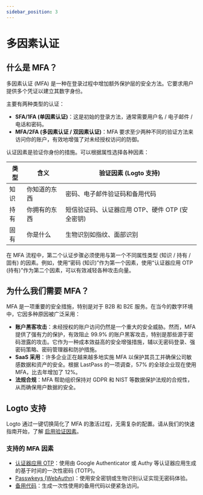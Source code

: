 ```yaml
---
sidebar_position: 3
---
```


# 多因素认证

## 什么是 MFA？

多因素认证 (MFA) 是一种在登录过程中增加额外保护层的安全方法。它要求用户提供多个凭证以建立其数字身份。

主要有两种类型的认证：

- **SFA/1FA (单因素认证)**：这是初始的登录方法，通常需要用户名 / 电子邮件 / 电话和密码。
- **MFA/2FA (多因素认证 / 双因素认证)**：MFA 要求至少两种不同的验证方法来访问你的账户，有效地增强了对未经授权访问的防御。

认证因素是验证你身份的措施。可以根据属性选择各种因素：

| 类型 | 含义         | 验证因素 (Logto 支持)                           |
| ---- | ------------ | ----------------------------------------------- |
| 知识 | 你知道的东西 | 密码、电子邮件验证码和备用代码                  |
| 持有 | 你拥有的东西 | 短信验证码、认证器应用 OTP、硬件 OTP (安全密钥) |
| 固有 | 你是什么     | 生物识别如指纹、面部识别                        |

在 MFA 流程中，第二个认证步骤必须使用与第一个不同属性类型 (知识 / 持有 / 固有) 的因素。例如，使用“密码 (知识)”作为第一个因素，使用“认证器应用 OTP (持有)”作为第二个因素，可以有效减轻各种攻击向量。

## 为什么我们需要 MFA？

MFA 是一项重要的安全措施，特别是对于 B2B 和 B2E 服务。在当今的数字环境中，它因多种原因被广泛采用：

- **账户黑客攻击**：未经授权的账户访问仍然是一个重大的安全威胁。然而，MFA 提供了强有力的保护，有效阻止 99.9% 的账户黑客攻击，特别是那些源于密码泄露的攻击。它作为一种成本效益高的安全增强措施，辅以无密码登录、强密码策略、密码管理器和防护措施。
- **SaaS 采用**：许多企业正在越来越多地实施 MFA 以保护其员工并确保公司敏感数据和资产的安全。根据 LastPass 的一项调查，57% 的全球企业现在使用 MFA，比去年增加了 12%。
- **法规合规**：MFA 帮助组织保持对 GDPR 和 NIST 等数据保护法规的合规性，从而确保用户数据的安全。

## Logto 支持

Logto 通过一键切换简化了 MFA 的激活过程，无需复杂的配置。请从我们的快速指南开始，了解 [启用验证因素](/end-user-flows/mfa/configure-mfa)。

### 支持的 MFA 因素

- [认证器应用 OTP](/end-user-flows/mfa/authenticator-app-otp)：使用由 Google Authenticator 或 Authy 等认证器应用生成的基于时间的一次性密码 (TOTP)。
- [Passwkeys (WebAuthn)](/end-user-flows/mfa/webauthn)：使用安全密钥或生物识别认证实现无密码体验。
- [备用代码](/end-user-flows/mfa/backup-codes)：生成一次性使用的备用代码以便紧急访问。
